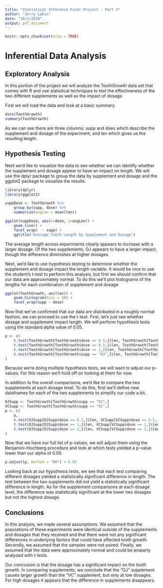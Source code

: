 ```yaml
---
title: "Statistical Inference Final Project - Part 2"
author: "Jerry Lakin"
date: "10/1/2020"
output: pdf_document
---
```


```r
knitr::opts_chunk$set(echo = TRUE)
```

# Inferential Data Analysis 

## Exploratory Analysis

In this portion of the project we will analyze the ToothGrowth data set that comes with R and use statistical techniques to test the effectiveness of the two different supplements as well as the impact of dosage. 

First we will load the data and look at a basic summary.

```r
data(ToothGrowth)
summary(ToothGrowth)
```

As we can see there are three columns: supp and does which describe the supplement and dosage of the experiment, and len which gives us the resulting length. 

## Hypothesis Testing

Next we'd like to visualize the data to see whether we can identify whether the supplement and dosage appear to have an impact on length. We will use the dplyr package to group the data by supplement and dosage and the ggplot2 package to visualize the results.

```r
library(dplyr)
library(ggplot2)

suppDose <- ToothGrowth %>% 
    group_by(supp, dose) %>%
    summarize(avgLen = mean(len))
```

```r
ggplot(suppDose, aes(x=dose, y=avgLen)) +
    geom_line() +
    facet_wrap(  ~ supp) +
    ggtitle("Average Tooth Length by Supplement and Dosage")

```

The average length across experiments clearly appears to increase with a larger dosage. Of the two supplements, OJ appears to have a larger impact, though the difference diminishes at higher dosages. 

Next, we'd like to use hypothesis testing to determine whether the supplement and dosage impact the length variable. It would be nice to use the student's t-test to perform this analysis, but first we should confirm that our data are approximately normal. To do this we'll plot histograms of the lengths for each combination of supplement and dosage

```r
ggplot(ToothGrowth, aes(len)) +
    geom_histogram(bins = 30) +
    facet_wrap(supp ~ dose)
```

Now that we've confirmed that our data are distributed in a roughly normal fashion, we can proceed to use the t-test. First, let's just see whether dosage and supplement impact length. We will perform hypothesis tests using the standard alpha value of 0.05. 

```r
p <- c(
    t.test(ToothGrowth[ToothGrowth$dose == 0.5,]$len, ToothGrowth[ToothGrowth$dose == 1,]$len)$p.value,
    t.test(ToothGrowth[ToothGrowth$dose == 0.5,]$len, ToothGrowth[ToothGrowth$dose == 2,]$len)$p.value,
    t.test(ToothGrowth[ToothGrowth$dose == 1,]$len, ToothGrowth[ToothGrowth$dose == 2,]$len)$p.value,
    t.test(ToothGrowth[ToothGrowth$supp == "OJ",]$len, ToothGrowth[ToothGrowth$supp == "VC",]$len)$p.value
)
```

Because we're doing multiple hypothesis tests, we will want to adjust our p-values. For this reason we'll hold off on looking at them for now.

In addition to the overall comparisons, we'd like to compare the two supplements at each dosage level. To do this, first we'll define new dataframes for each of the two supplements to simplify our code a bit. 

```r
OJSupp <- ToothGrowth[ToothGrowth$supp == "OJ",]
VCSupp <- ToothGrowth[ToothGrowth$supp == "VC",]
p <- c(
    p,
    t.test(OJSupp[OJSupp$dose == 0.5,]$len, VCSupp[VCSupp$dose == 0.5,]$len)$p.value,
    t.test(OJSupp[OJSupp$dose == 1,]$len, VCSupp[VCSupp$dose == 1,]$len)$p.value,
    t.test(OJSupp[OJSupp$dose == 2,]$len, VCSupp[VCSupp$dose == 2,]$len)$p.value
)
```

Now that we have our full list of p-values, we will adjust them using the Benjamini-Hochberg procedure and look at which tests yielded a p-value lower than our alpha of 0.05.

```r
p.adjust(p, method = "BH") < 0.05

```

Looking back at our hypothesis tests, we see that each test comparing different dosages yielded a statistically significant difference in length. The test between the two supplements did not yield a statistically significant difference in length. As for the supplement comparisons at each dosage level, the difference was statistically significant at the lower two dosages but not the highest dosage.

## Conclusions

In this analysis, we made several assumptions. We assumed that the populations of these experiments were identical outside of the supplements and dosages that they received and that there were not any significant differences in underlying factors that could have affected tooth growth. Secondly, we assumed that the samples were not paired. Finally, we assumed that the data were approximately normal and could be properly analyzed with t-tests. 

Our conclusion is that the dosage has a significant impact on the tooth growth. In comparing supplements, we conclude that the "OJ" supplement causes larger growth than the "VC" supplement, but only at low dosages. For high dosages it appears that the difference in supplements disappears.